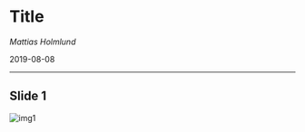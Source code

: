 
# Title

_Mattias Holmlund_

2019-08-08

---

## Slide 1

![img1](https://via.placeholder.com/800x600.png?text=Your+image+here)

